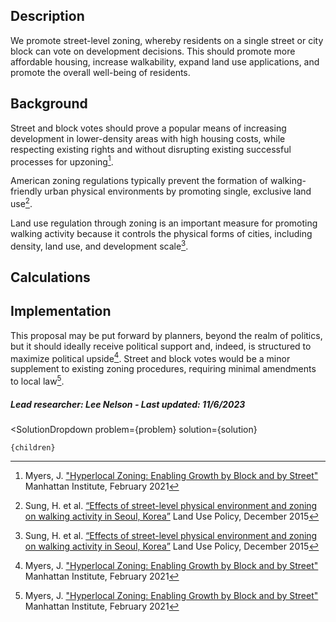 

## Description
We promote street-level zoning, whereby residents on a single street or city block can vote on development decisions. This should promote more affordable housing, increase walkability, expand land use applications, and promote the overall well-being of residents.


## Background
Street and block votes should prove a popular means of increasing development in lower-density areas with high housing costs, while respecting existing rights and without disrupting existing successful processes for upzoning[^”1”].

American zoning regulations typically prevent the formation of walking-friendly urban physical environments by promoting single, exclusive land use[^”2”].

Land use regulation through zoning is an important measure for promoting walking activity because it controls the physical forms of cities, including density, land use, and development scale[^”2”].


## Calculations


## Implementation
This proposal may be put forward by planners, beyond the realm of politics, but it should ideally receive political support and, indeed, is structured to maximize political upside[^”1”]. Street and block votes would be a minor supplement to existing zoning procedures, requiring minimal amendments to local law[^”1”].

##### Lead researcher: Lee Nelson - Last updated: 11/6/2023

[^”1”]: Myers, J. ["Hyperlocal Zoning: Enabling Growth by Block and by Street"](https://manhattan.institute/article/hyperlocal-zoning-enabling-growth-by-block-and-by-street) Manhattan Institute, February 2021

[^”2”]: Sung, H. et al. [“Effects of street-level physical environment and zoning on walking activity in Seoul, Korea”](https://doi.org/10.1016/j.landusepol.2015.07.022) Land Use Policy, December 2015


[^"26"]: Myers, J. ["Hyperlocal Zoning: Enabling Growth by Block and by Street"](https://www.manhattan-institute.org/hyperlocal-zoning-enabling-growth-block-and-street). Manhattan Institute. February 2021.

  <SolutionDropdown 
    problem={problem} 
    solution={solution}
  >
    {children}
  </SolutionDropdown>